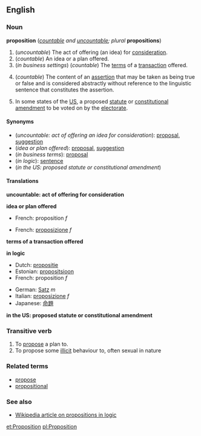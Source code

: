 ==English==
===Noun===
'''proposition''' (''[[countable]] and [[uncountable]]; plural'' '''propositions''')

#(''uncountable'') The act of offering (an idea) for [[consideration]].
#(''countable'') An idea or a plan offered.
#(''in business settings'') (''countable'') The [[terms]] of a [[transaction]] offered.
#{{logic}} (''countable'') The content of an [[assertion]] that may be taken as being true or false and is considered abstractly without reference to the linguistic sentence that constitutes the assertion.
#In some states of the [[US]], a proposed [[statute]] or [[constitutional amendment]] to be voted on by the [[electorate]].

====Synonyms====
*(''uncountable: act of offering an idea for consideration''): [[proposal]], [[suggestion]]
*(''idea or plan offered''): [[proposal]], [[suggestion]]
*(''in business terms''): [[proposal]]
*(''in logic''): [[sentence]]
*(''in the US: proposed statute or constitutional amendment'')

====Translations====

'''uncountable: act of offering for consideration'''
{{top}}
{{mid}}
{{bottom}}

'''idea or plan offered'''
{{top}}
*French: proposition ''f''
{{mid}}
*French: [[proposizione]] ''f''
{{bottom}}

'''terms of a transaction offered'''
{{top}}
{{mid}}
{{bottom}}

'''in logic'''
{{top}}
*Dutch: [[propositie]]
*Estonian: [[propositsioon]]
*French: proposition ''f''
{{mid}}
*German: [[Satz]] ''m''
*Italian: [[proposizione]] ''f''
*Japanese: [[命題]]
{{bottom}}

'''in the US: proposed statute or constitutional amendment'''
{{top}}
{{mid}}
{{bottom}}

===Transitive verb===
{{en-infl-reg-consonant|proposition||}}

#To [[propose]] a plan to.
#To propose some [[illicit]] behaviour to, often sexual in nature

===Related terms===
*[[propose]]
*[[propositional]]

===See also===
*[[w:proposition|Wikipedia article on propositions in logic]]

[[et:Proposition]]
[[pl:Proposition]]
